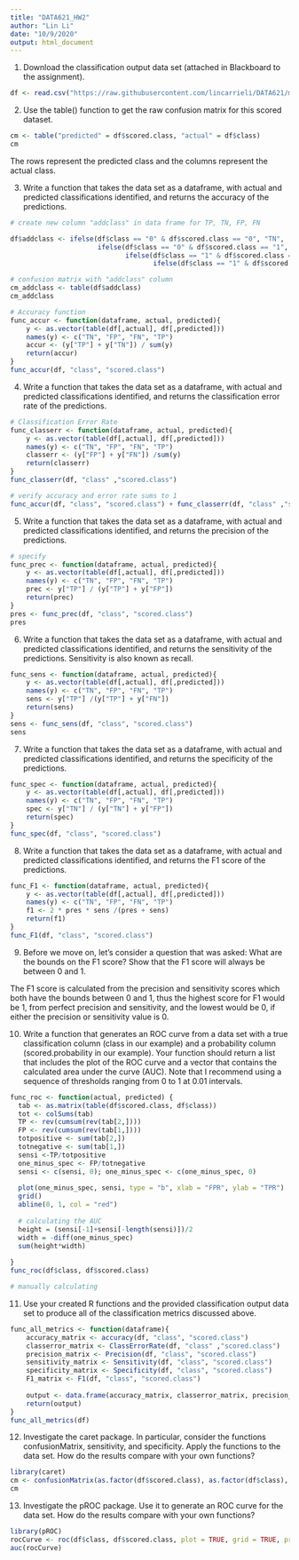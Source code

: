 ```yaml
---
title: "DATA621_HW2"
author: "Lin Li"
date: "10/9/2020"
output: html_document
---
```


1. Download the classification output data set (attached in Blackboard to the assignment).

```r
df <- read.csv("https://raw.githubusercontent.com/lincarrieli/DATA621/master/classification-output-data.csv")
```

2. Use the table() function to get the raw confusion matrix for this scored dataset.
```r
cm <- table("predicted" = df$scored.class, "actual" = df$class)
cm
```
The rows represent the predicted class and the columns represent the actual class.


3. Write a function that takes the data set as a dataframe, with actual and predicted classifications identified,
and returns the accuracy of the predictions.
```r
# create new column "addclass" in data frame for TP, TN, FP, FN

df$addclass <- ifelse(df$class == "0" & df$scored.class == "0", "TN",
                      ifelse(df$class == "0" & df$scored.class == "1", "FP",
                             ifelse(df$class == "1" & df$scored.class == "0", "FN",
                                    ifelse(df$class == "1" & df$scored.class == "1", "TP", NA))))

# confusion matrix with "addclass" column
cm_addclass <- table(df$addclass)
cm_addclass
```


```r
# Accuracy function
func_accur <- function(dataframe, actual, predicted){
    y <- as.vector(table(df[,actual], df[,predicted]))
    names(y) <- c("TN", "FP", "FN", "TP")
    accur <- (y["TP"] + y["TN"]) / sum(y)
    return(accur)
}
func_accur(df, "class", "scored.class")
```

4. Write a function that takes the data set as a dataframe, with actual and predicted classifications identified,
and returns the classification error rate of the predictions.
```r
# Classification Error Rate
func_classerr <- function(dataframe, actual, predicted){
    y <- as.vector(table(df[,actual], df[,predicted]))
    names(y) <- c("TN", "FP", "FN", "TP")
    classerr <- (y["FP"] + y["FN"]) /sum(y)
    return(classerr)
}
func_classerr(df, "class" ,"scored.class")

# verify accuracy and error rate sums to 1
func_accur(df, "class", "scored.class") + func_classerr(df, "class" ,"scored.class")
```


5. Write a function that takes the data set as a dataframe, with actual and predicted classifications identified,
and returns the precision of the predictions.
```r
# specify
func_prec <- function(dataframe, actual, predicted){
    y <- as.vector(table(df[,actual], df[,predicted]))
    names(y) <- c("TN", "FP", "FN", "TP")
    prec <- y["TP"] / (y["TP"] + y["FP"])
    return(prec)
}
pres <- func_prec(df, "class", "scored.class")
pres
```


6. Write a function that takes the data set as a dataframe, with actual and predicted classifications identified, and returns the sensitivity of the predictions. Sensitivity is also known as recall.
```r
func_sens <- function(dataframe, actual, predicted){
    y <- as.vector(table(df[,actual], df[,predicted]))
    names(y) <- c("TN", "FP", "FN", "TP")
    sens <- y["TP"] /(y["TP"] + y["FN"])
    return(sens)
}
sens <- func_sens(df, "class", "scored.class")
sens
```


7. Write a function that takes the data set as a dataframe, with actual and predicted classifications identified,
and returns the specificity of the predictions.
```r
func_spec <- function(dataframe, actual, predicted){
    y <- as.vector(table(df[,actual], df[,predicted]))
    names(y) <- c("TN", "FP", "FN", "TP")
    spec <- y["TN"] / (y["TN"] + y["FP"])
    return(spec)
}
func_spec(df, "class", "scored.class")
```

8. Write a function that takes the data set as a dataframe, with actual and predicted classifications identified, and returns the F1 score of the predictions.
```r
func_F1 <- function(dataframe, actual, predicted){
    y <- as.vector(table(df[,actual], df[,predicted]))
    names(y) <- c("TN", "FP", "FN", "TP")
    f1 <- 2 * pres * sens /(pres + sens)
    return(f1)
}
func_F1(df, "class", "scored.class")
```


9. Before we move on, let’s consider a question that was asked: What are the bounds on the F1 score? Show that the F1 score will always be between 0 and 1. 

The F1 score is calculated from the precision and sensitivity scores which both have the bounds between 0 and 1, thus the highest score for F1 would be 1, from perfect precision and sensitivity, and the lowest would be 0, if either the precision or sensitivity value is 0.


10. Write a function that generates an ROC curve from a data set with a true classification column (class in our example) and a probability column (scored.probability in our example). Your function should return a list that includes the plot of the ROC curve and a vector that contains the calculated area under the curve (AUC). Note that I recommend using a sequence of thresholds ranging from 0 to 1 at 0.01 intervals.
```r
func_roc <- function(actual, predicted) {
  tab <- as.matrix(table(df$scored.class, df$class))
  tot <- colSums(tab)
  TP <- rev(cumsum(rev(tab[2,])))
  FP <- rev(cumsum(rev(tab[1,])))
  totpositive <- sum(tab[2,])
  totnegative <- sum(tab[1,])
  sensi <-TP/totpositive
  one_minus_spec <- FP/totnegative
  sensi <- c(sensi, 0); one_minus_spec <- c(one_minus_spec, 0)
  
  plot(one_minus_spec, sensi, type = "b", xlab = "FPR", ylab = "TPR")
  grid()
  abline(0, 1, col = "red")
  
  # calculating the AUC
  height = (sensi[-1]+sensi[-length(sensi)])/2
  width = -diff(one_minus_spec) 
  sum(height*width)
  
}
func_roc(df$class, df$scored.class)

# manually calculating

```


11. Use your created R functions and the provided classification output data set to produce all of the classification metrics discussed above.
```r
func_all_metrics <- function(dataframe){
    accuracy_matrix <- accuracy(df, "class", "scored.class")
    classerror_matrix <- ClassErrorRate(df, "class" ,"scored.class")
    precision_matrix <- Precision(df, "class", "scored.class")
    sensitivity_matrix <- Sensitivity(df, "class", "scored.class")
    specificity_matrix <- Specificity(df, "class", "scored.class")
    F1_matrix <- F1(df, "class", "scored.class")
    
    output <- data.frame(accuracy_matrix, classerror_matrix, precision_matrix, sensitivity_matrix, specificity_matrix, F1_matrix)
    return(output)
}
func_all_metrics(df)
```


12. Investigate the caret package. In particular, consider the functions confusionMatrix, sensitivity, and specificity. Apply the functions to the data set. How do the results compare with your own functions?
```r
library(caret)
cm <- confusionMatrix(as.factor(df$scored.class), as.factor(df$class), positive = "1")
cm
```


13. Investigate the pROC package. Use it to generate an ROC curve for the data set. How do the results compare with your own functions?
```r
library(pROC)
rocCurve <- roc(df$class, df$scored.class, plot = TRUE, grid = TRUE, print.auc = TRUE)
auc(rocCurve)

```

